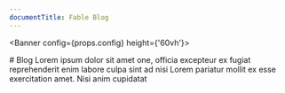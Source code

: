 ```yaml
---
documentTitle: Fable Blog
---
```



<Banner config={props.config} height={'60vh'}>
  <div style={{ maxWidth: '546px' }}>
    # Blog
    Lorem ipsum dolor sit amet one, officia excepteur ex fugiat reprehenderit enim labore culpa sint ad nisi Lorem pariatur mollit ex esse exercitation amet. Nisi anim cupidatat 
  </div>
  
  <AllPosts manifest={props.manifest} config={props.config} />
</Banner>
